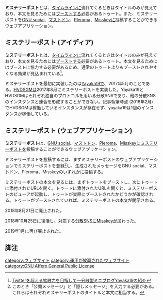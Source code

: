 {{Infobox word
|Name = ミステリーポスト
|Hinshi = 名詞
|Hatsu = Yayaka19
}}'''ミステリーポスト'''とは、[[タイムライン]]に流れてくるときはタイトルのみが見えており、本文を見るためには[[ブースト]]する必要があるトゥート。また、ミステリーポストを[[GNU social]]、[[Mastodon|マストドン]]、[[Pleroma]]、[[Misskey]]に投稿することができるウェブアプリケーション。

==ミステリーポスト (アイディア)==
'''ミステリーポスト'''とは、[[タイムライン]]に流れてくるときはタイトルのみが見えており、本文を見るためには[[ブースト]]する必要があるトゥート。本文を見るためにはブーストに協力する必要があるため、通常のトゥートよりもブーストされやすくなる効果が見込まれている<ref>[https://hakabahitoyo.wordpress.com/2017/05/12/yayaka19/ Twitterを超える拡散力を目指して—分散型ミニブログYayaka19の紹介]</ref>。

ミステリーポストを最初に実装したのは[[Yayaka19]]で、2017年5月のことである。[[HVDSGM]]は2017年8月にミステリーポストを実装した。Yayaka19とHVDSGMはそれぞれ独自のプロトコルを用いる分散SNSであり、他の分散SNSのインスタンスと連合を形成することができない。記事執筆時点 (2018年2月) でHVDSGMは稼働しているインスタンスが存在せず、yayaka19は1個のインスタンスが稼働している。

==ミステリーポスト (ウェブアプリケーション)==
{{Infobox software
| Name                = ミステリーポスト
<!-- | Image               = [[ファイル:Amaroq.jpg|120px|Amaroq]] -->
| Developer           = [[墓場人夜]]
| Platform            = ウェブ
| ProgrammingLanguage = C++, JavaScript
| Launch              = 2018年2月18日
| License             = [[GNU Affero General Public License]]
| Web                 = <nowiki>https://mystery.distsn.org</nowiki> (リンク切れ)
}}'''ミステリーポスト'''は、[[GNU social]]、[[Mastodon|マストドン]]、[[Pleroma]]、[[Misskey]]にミステリーポストを投稿することができるウェブアプリケーション。

ミステリーポストを投稿するには、まずミステリーポストのウェブアプリケーションでミステリーポストを登録<ref>このとき「公開メッセージ」と「隠しメッセージ」を入力する必要がある。これらはそれぞれミステリーポストのタイトルと本文に相当する。</ref>し、生成されたメッセージをGNU social、マストドン、Pleroma、Misskeyのいずれかに投稿する。

ミステリーポストの本文を見るには、まずトゥートをブーストし、次にトゥートに添付されたURLを開く。トゥートに添付されたURLを開くと、ミステリーポストのビューアが起動し、トゥートが実際にブーストされたかどうかが確認される。トゥートがブーストされていれば、ミステリーポストの本文が開示される。

2018年8月21日に廃止された。

2018年10月25日に復活し、対応する[[分散SNS]]に[[Misskey]]が加わった。

2019年1月に再び廃止された。

==脚注==
<references />

[[category:ウェブサイト]]
[[category:運用が放棄されたウェブサイト]]
[[category:GNU Affero General Public License]]
{{DEFAULTSORT:みすてりいほすと}}